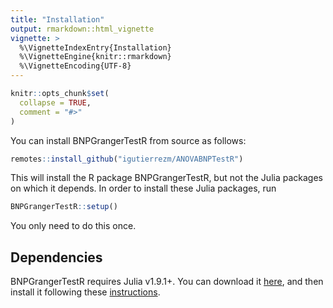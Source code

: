 ```yaml
---
title: "Installation"
output: rmarkdown::html_vignette
vignette: >
  %\VignetteIndexEntry{Installation}
  %\VignetteEngine{knitr::rmarkdown}
  %\VignetteEncoding{UTF-8}
---
```


```r
knitr::opts_chunk$set(
  collapse = TRUE,
  comment = "#>"
)
```

You can install BNPGrangerTestR from source as follows:

```r
remotes::install_github("igutierrezm/ANOVABNPTestR")
```

This will install the R package BNPGrangerTestR, but not the Julia packages on
which it depends. In order to install these Julia packages, run

```r
BNPGrangerTestR::setup()
```

You only need to do this once.

## Dependencies

BNPGrangerTestR requires Julia v1.9.1+. You can download it 
[here](https://julialang.org/downloads/), 
and then install it following these 
[instructions](https://julialang.org/downloads/platform/).
